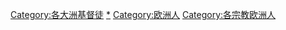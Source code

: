 [[Category:各大洲基督徒|Category:各大洲基督徒]]
[[Category:歐洲基督教|*]]
[[Category:欧洲人|Category:欧洲人]]
[[Category:各宗教欧洲人|Category:各宗教欧洲人]]